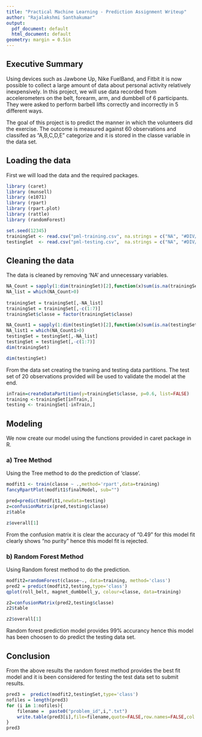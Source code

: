 ```yaml
---
title: "Practical Machine Learning - Prediction Assignment Writeup"
author: "Rajalakshmi Santhakumar"
output:
  pdf_document: default
  html_document: default
geometry: margin = 0.5in
---
```

## Executive Summary

Using devices such as Jawbone Up, Nike FuelBand, and Fitbit it is now possible to collect a large amount of data about personal activity relatively inexpensively. In this project, we will use data recorded from accelerometers on the belt, forearm, arm, and dumbbell of 6 participants. They were asked to perform barbell lifts correctly and incorrectly in 5 different ways.

The goal of this project is to predict the manner in which the volunteers did the exercise. The outcome is measured against 60 observations and classifed as "A,B,C,D,E" categorize and it is stored in the classe variable in the data set.

## Loading the data

First we will load the data and the required packages.

```r
library (caret)
library (munsell)
library (e1071)
library (rpart)
library (rpart.plot)
library (rattle)
library (randomForest)

set.seed(12345)
trainingSet <- read.csv("pml-training.csv", na.strings = c("NA", "#DIV/0!", ""))
testingSet  <- read.csv("pml-testing.csv",  na.strings = c("NA", "#DIV/0!", ""))
```

## Cleaning the data

The data is cleaned by removing 'NA' and unnecessary variables.

```r
NA_Count = sapply(1:dim(trainingSet)[2],function(x)sum(is.na(trainingSet[,x])))
NA_list = which(NA_Count>0)
    
trainingSet = trainingSet[,-NA_list]
trainingSet = trainingSet[,-c(1:7)]
trainingSet$classe = factor(trainingSet$classe)

NA_Count1 = sapply(1:dim(testingSet)[2],function(x)sum(is.na(testingSet[,x])))
NA_list1 = which(NA_Count1>0)
testingSet = testingSet[,-NA_list]
testingSet = testingSet[,-c(1:7)]
dim(trainingSet)
```

```r
dim(testingSet)
```

From the data set creating the traning and testing data partitions. The test set of 20 observations provided will be used to validate the model at the end.

```r
inTrain=createDataPartition(y=trainingSet$classe, p=0.6, list=FALSE)
training <-trainingSet[inTrain,]
testing <- trainingSet[-inTrain,]
```

## Modeling

We now create our model using the functions provided in caret package in R. 

### a) Tree Method 

Using the Tree method to do the prediction of 'classe'.

```r
modfit1 <- train(classe ~ .,method='rpart',data=training)
fancyRpartPlot(modfit1$finalModel, sub="") 
```

```r
pred=predict(modfit1,newdata=testing)
z=confusionMatrix(pred,testing$classe)
z$table
```

```r
z$overall[1]
```

From the confusion matrix it is clear the accuracy of "0.49" for this model fit clearly shows "no purity" hence this model fit is rejected.

### b) Random Forest Method

Using Random forest method to do the prediction.

```r
modfit2=randomForest(classe~., data=training, method='class')
pred2 = predict(modfit2,testing,type='class') 
qplot(roll_belt, magnet_dumbbell_y, colour=classe, data=training) 
```

```r
z2=confusionMatrix(pred2,testing$classe)
z2$table
```

```r
z2$overall[1]
```

Random forest prediction model provides 99% accurancy hence this model has been choosen to do predict the testing data set.

## Conclusion

From the above results the random forest method provides the best fit model and it is been considered for testing the test data set to submit results.

```r
pred3 =  predict(modfit2,testingSet,type='class')
nofiles = length(pred3)
for (i in 1:nofiles){
    filename =  paste0("problem_id",i,".txt")
    write.table(pred3[i],file=filename,quote=FALSE,row.names=FALSE,col.names=FALSE)
}
pred3
```
